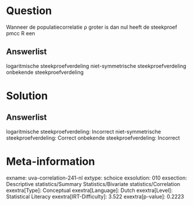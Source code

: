 Question
========

Wanneer de populatiecorrelatie ρ groter is dan nul heeft de steekproef
pmcc R een

Answerlist
----------

logaritmische steekproefverdeling
niet-symmetrische steekproefverdeling
onbekende steekproefverdeling

Solution
========

Answerlist
----------

logaritmische steekproefverdeling: Incorrect
niet-symmetrische steekproefverdeling: Correct
onbekende steekproefverdeling: Incorrect

Meta-information
================
exname: uva-correlation-241-nl
extype: schoice
exsolution: 010
exsection: Descriptive statistics/Summary Statistics/Bivariate statistics/Correlation
exextra[Type]: Conceptual
exextra[Language]: Dutch
exextra[Level]: Statistical Literacy
exextra[IRT-Difficulty]: 3.522
exextra[p-value]: 0.2223
